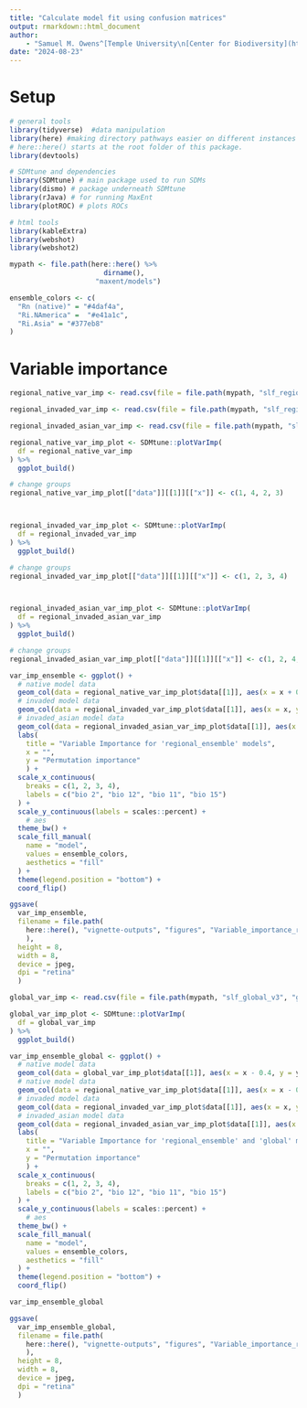 ```yaml
---
title: "Calculate model fit using confusion matrices"
output: rmarkdown::html_document
author: 
    - "Samuel M. Owens^[Temple University\n[Center for Biodiversity](http://www.biodiversitycenter.org/)\n[iEco Lab](https://www.iecolab.org/)\nsam.owens@temple.edu]"
date: "2024-08-23"
---
```


# Setup

```r

# general tools
library(tidyverse)  #data manipulation
library(here) #making directory pathways easier on different instances
# here::here() starts at the root folder of this package.
library(devtools)

# SDMtune and dependencies
library(SDMtune) # main package used to run SDMs
library(dismo) # package underneath SDMtune
library(rJava) # for running MaxEnt
library(plotROC) # plots ROCs

# html tools
library(kableExtra)
library(webshot)
library(webshot2)

```

```r

mypath <- file.path(here::here() %>% 
                       dirname(),
                     "maxent/models")

```

```r

ensemble_colors <- c(
  "Rn (native)" = "#4daf4a",
  "Ri.NAmerica" =  "#e41a1c",
  "Ri.Asia" = "#377eb8"
)

```

# Variable importance

```r

regional_native_var_imp <- read.csv(file = file.path(mypath, "slf_regional_native_v3", "regional_native_variable_importance.csv"))

regional_invaded_var_imp <- read.csv(file = file.path(mypath, "slf_regional_invaded_v7", "regional_invaded_variable_importance.csv"))

regional_invaded_asian_var_imp <- read.csv(file = file.path(mypath, "slf_regional_invaded_asian_v2", "regional_invaded_asian_variable_importance.csv"))

```

```r

regional_native_var_imp_plot <- SDMtune::plotVarImp(
  df = regional_native_var_imp
) %>%
  ggplot_build()

# change groups
regional_native_var_imp_plot[["data"]][[1]][["x"]] <- c(1, 4, 2, 3)



regional_invaded_var_imp_plot <- SDMtune::plotVarImp(
  df = regional_invaded_var_imp
) %>%
  ggplot_build()

# change groups
regional_invaded_var_imp_plot[["data"]][[1]][["x"]] <- c(1, 2, 3, 4)



regional_invaded_asian_var_imp_plot <- SDMtune::plotVarImp(
  df = regional_invaded_asian_var_imp
) %>%
  ggplot_build()

# change groups
regional_invaded_asian_var_imp_plot[["data"]][[1]][["x"]] <- c(1, 2, 4, 3)

```

```r

var_imp_ensemble <- ggplot() +
  # native model data
  geom_col(data = regional_native_var_imp_plot$data[[1]], aes(x = x + 0.2, y = y, fill = "Rn (native)"), color = "black", width = 0.2) +
  # invaded model data
  geom_col(data = regional_invaded_var_imp_plot$data[[1]], aes(x = x, y = y, fill = "Ri.NAmerica"), color = "black", width = 0.2) +
  # invaded_asian model data
  geom_col(data = regional_invaded_asian_var_imp_plot$data[[1]], aes(x = x - 0.2, y = y, fill = "Ri.Asia"), color = "black", width = 0.2) +
  labs(
    title = "Variable Importance for 'regional_ensemble' models",
    x = "",
    y = "Permutation importance"
    ) +
  scale_x_continuous(
    breaks = c(1, 2, 3, 4),
    labels = c("bio 2", "bio 12", "bio 11", "bio 15")
  ) +
  scale_y_continuous(labels = scales::percent) +
    # aes
  theme_bw() +
  scale_fill_manual(
    name = "model",
    values = ensemble_colors,
    aesthetics = "fill"
  ) +
  theme(legend.position = "bottom") +
  coord_flip()

```

```r

ggsave(
  var_imp_ensemble, 
  filename = file.path(
    here::here(), "vignette-outputs", "figures", "Variable_importance_regional_ensemble.jpg"
    ),
  height = 8, 
  width = 8,
  device = jpeg,
  dpi = "retina"
  )

```

```r

global_var_imp <- read.csv(file = file.path(mypath, "slf_global_v3", "global_variable_importance.csv"))

```

```r

global_var_imp_plot <- SDMtune::plotVarImp(
  df = global_var_imp
) %>%
  ggplot_build()


```

```r

var_imp_ensemble_global <- ggplot() +
  # native model data
  geom_col(data = global_var_imp_plot$data[[1]], aes(x = x - 0.4, y = y, fill = "global"), color = "black", width = 0.2) +
  # native model data
  geom_col(data = regional_native_var_imp_plot$data[[1]], aes(x = x - 0.2, y = y, fill = "Rn (native)"), color = "black", width = 0.2) +
  # invaded model data
  geom_col(data = regional_invaded_var_imp_plot$data[[1]], aes(x = x, y = y, fill = "Ri.NAmerica"), color = "black", width = 0.2) +
  # invaded_asian model data
  geom_col(data = regional_invaded_asian_var_imp_plot$data[[1]], aes(x = x + 0.2, y = y, fill = "Ri.Asia"), color = "black", width = 0.2) +
  labs(
    title = "Variable Importance for 'regional_ensemble' and 'global' models",
    x = "",
    y = "Permutation importance"
    ) +
  scale_x_continuous(
    breaks = c(1, 2, 3, 4),
    labels = c("bio 2", "bio 12", "bio 11", "bio 15")
  ) +
  scale_y_continuous(labels = scales::percent) +
    # aes
  theme_bw() +
  scale_fill_manual(
    name = "model",
    values = ensemble_colors,
    aesthetics = "fill"
  ) +
  theme(legend.position = "bottom") +
  coord_flip()

var_imp_ensemble_global

```

```r

ggsave(
  var_imp_ensemble_global, 
  filename = file.path(
    here::here(), "vignette-outputs", "figures", "Variable_importance_regional_ensemble_global.jpg"
    ),
  height = 8, 
  width = 8,
  device = jpeg,
  dpi = "retina"
  )

```

